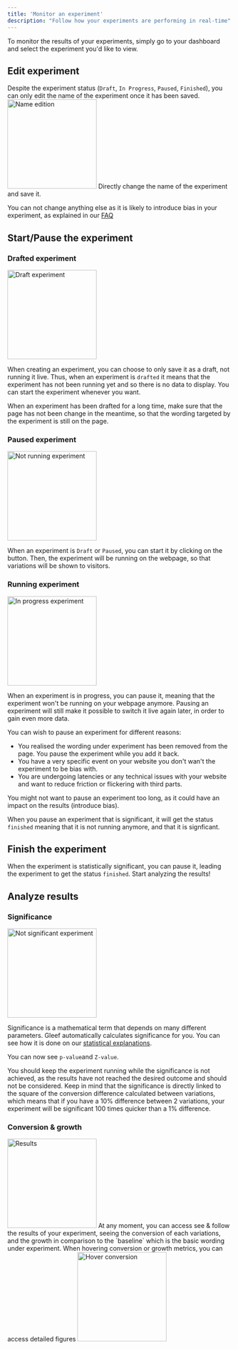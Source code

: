 ```yaml
---
title: 'Monitor an experiment'
description: "Follow how your experiments are performing in real-time"
---
```


To monitor the results of your experiments, simply go to your dashboard and select the experiment you'd like to view.

## Edit experiment
Despite the experiment status (`Draft`, `In Progress`, `Paused`, `Finished`), you can only edit the name of the experiment once it has been saved.
<img width="200" src="/images/monitor_details.png" alt="Name edition"/>
Directly change the name of the experiment and save it.

<Note>You can not change anything else as it is likely to introduce bias in your experiment, as explained in our [FAQ](/Q&A/QA)</Note>

## Start/Pause the experiment
### Drafted experiment
<img width="200" src="/images/monitor_draft.png" alt="Draft experiment"/>

When creating an experiment, you can choose to only save it as a draft, not running it live.
Thus, when an experiment is `drafted` it means that the experiment has not been running yet and so there is no data to display.
You can start the experiment whenever you want.

<Warning>When an experiment has been drafted for a long time, make sure that the page has not been change in the meantime, so that the wording targeted by the experiment is still on the page.</Warning>

### Paused experiment
<img width="200" src="/images/monitor_paused.png" alt="Not running experiment"/>

When an experiment is `Draft` or `Paused`, you can start it by clicking on the button.
Then, the experiment will be running on the webpage, so that variations will be shown to visitors.

### Running experiment
<img width="200" src="/images/monitor_running.png" alt="In progress experiment"/>

When an experiment is in progress, you can pause it, meaning that the experiment won't be running on your webpage anymore.
Pausing an experiment will still make it possible to switch it live again later, in order to gain even more data.

You can wish to pause an experiment for different reasons:
- You realised the wording under experiment has been removed from the page. You pause the experiment while you add it back.
- You have a very specific event on your website you don't wan't the experiment to be bias with.
- You are undergoing latencies or any technical issues with your website and want to reduce friction or flickering with third parts.

<Warning>You might not want to pause an experiment too long, as it could have an impact on the results (introduce bias).</Warning>

When you pause an experiment that is significant, it will get the status `finished` meaning that it is not running anymore, and that it is signficant.


## Finish the experiment
When the experiment is statistically significant, you can pause it, leading the experiment to get the status `finished`. 
Start analyzing the results!


## Analyze results
### Significance
<img width="200" src="/images/monitor_not-significant.png" alt="Not significant experiment"/>

Significance is a mathematical term that depends on many different parameters. Gleef automatically calculates significance for you.
You can see how it is done on our [statistical explanations](/Q&A/statistics-data).

<Tip>You can now see `p-value`and `Z-value`.</Tip>

You should keep the experiment running while the significance is not achieved, as the results have not reached the desired outcome and should not be considered.
Keep in mind that the significance is directly linked to the square of the conversion difference calculated between variations, which means that if you have a 10% difference between 2 variations, your experiment will be significant 100 times quicker than a 1% difference.

### Conversion & growth
<img width="200" src="/images/monitor_results.png" alt="Results"/>
At any moment, you can access see & follow the results of your experiment, seeing the conversion of each variations, and the growth in comparison to the `baseline` which is the basic wording under experiment.

<Tip>
    When hovering conversion or growth metrics, you can access detailed figures
    <img width="200" src="/images/monitor_hover.png" alt="Hover conversion"/>
</Tip>